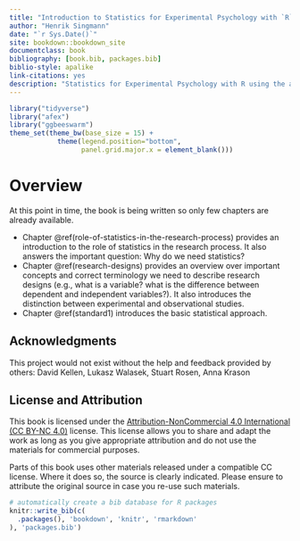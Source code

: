 ```yaml
---
title: "Introduction to Statistics for Experimental Psychology with `R`"
author: "Henrik Singmann"
date: "`r Sys.Date()`"
site: bookdown::bookdown_site
documentclass: book
bibliography: [book.bib, packages.bib]
biblio-style: apalike
link-citations: yes
description: "Statistics for Experimental Psychology with R using the afex package."
---
```


```r
library("tidyverse")
library("afex")
library("ggbeeswarm")
theme_set(theme_bw(base_size = 15) + 
            theme(legend.position="bottom", 
                  panel.grid.major.x = element_blank()))
```

# Overview {-}

At this point in time, the book is being written so only few chapters are already available.

-   Chapter \@ref(role-of-statistics-in-the-research-process) provides an introduction to the role of statistics in the research process. It also answers the important question: Why do we need statistics? 
-   Chapter \@ref(research-designs) provides an overview over important concepts and correct terminology we need to describe research designs (e.g., what is a variable? what is the difference between dependent and independent variables?). It also introduces the distinction between experimental and observational studies.
-   Chapter \@ref(standard1) introduces the basic statistical approach.

## Acknowledgments

This project would not exist without the help and feedback provided by others: David Kellen, Lukasz Walasek, Stuart Rosen, Anna Krason

## License and Attribution

This book is licensed under the [Attribution-NonCommercial 4.0 International (CC BY-NC 4.0)](https://creativecommons.org/licenses/by-nc/4.0/) license. This license allows you to share and adapt the work as long as you give appropriate attribution and do not use the materials for commercial purposes.

Parts of this book uses other materials released under a compatible CC license. Where it does so, the source is clearly indicated. Please ensure to attribute the original source in case you re-use such materials. 


```r
# automatically create a bib database for R packages
knitr::write_bib(c(
  .packages(), 'bookdown', 'knitr', 'rmarkdown'
), 'packages.bib')
```
